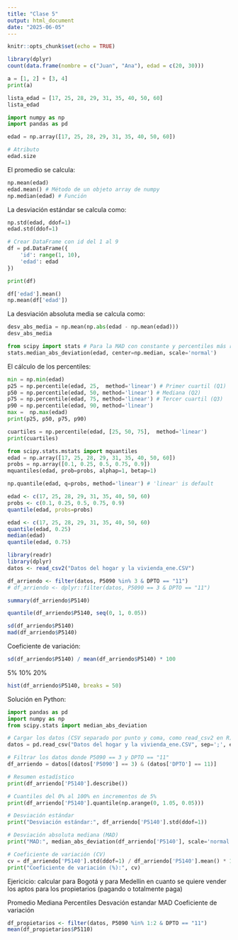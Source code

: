 ---
title: "Clase 5"
output: html_document
date: "2025-06-05"
---

```{r setup, include=FALSE}
knitr::opts_chunk$set(echo = TRUE)
```


```{r}
library(dplyr)
count(data.frame(nombre = c("Juan", "Ana"), edad = c(20, 30)))
```



```{python}
a = [1, 2] + [3, 4]
print(a)
```

```{python}
lista_edad = [17, 25, 28, 29, 31, 35, 40, 50, 60]
lista_edad
```


```{python}
import numpy as np
import pandas as pd
```


```{python}

edad = np.array([17, 25, 28, 29, 31, 35, 40, 50, 60])

```

```{python}
# Atributo
edad.size
```


El promedio se calcula:

```{python}
np.mean(edad)
edad.mean() # Método de un objeto array de numpy
np.median(edad) # Función
```
La desviación estándar se calcula como:

```{python}
np.std(edad, ddof=1)
edad.std(ddof=1)
```

```{python}
# Crear DataFrame con id del 1 al 9
df = pd.DataFrame({
    'id': range(1, 10),
    'edad': edad
})

print(df)
```
```{python}
df['edad'].mean()
np.mean(df['edad'])
```


La desviación absoluta media se calcula como:
```{python}
desv_abs_media = np.mean(np.abs(edad - np.mean(edad)))
desv_abs_media
```

```{python}
from scipy import stats # Para la MAD con constante y percentiles más robustos
stats.median_abs_deviation(edad, center=np.median, scale='normal')
```
El cálculo de los percentiles:

```{python}
min = np.min(edad)
p25 = np.percentile(edad, 25,  method='linear') # Primer cuartil (Q1)
p50 = np.percentile(edad, 50, method='linear') # Mediana (Q2)
p75 = np.percentile(edad, 75, method='linear') # Tercer cuartil (Q3)
p90 = np.percentile(edad, 90, method='linear')
max =  np.max(edad)
print(p25, p50, p75, p90)
```

```{python}
cuartiles = np.percentile(edad, [25, 50, 75],  method='linear') 
print(cuartiles)
```

```{python}
from scipy.stats.mstats import mquantiles
edad = np.array([17, 25, 28, 29, 31, 35, 40, 50, 60])
probs = np.array([0.1, 0.25, 0.5, 0.75, 0.9])
mquantiles(edad, prob=probs, alphap=1, betap=1)
```

```{python}
np.quantile(edad, q=probs, method='linear') # 'linear' is default
```

```{r}
edad <- c(17, 25, 28, 29, 31, 35, 40, 50, 60)
probs <- c(0.1, 0.25, 0.5, 0.75, 0.9)
quantile(edad, probs=probs) 
```

```{r}
edad <- c(17, 25, 28, 29, 31, 35, 40, 50, 60)
quantile(edad, 0.25)
median(edad)
quantile(edad, 0.75)

```



```{r}
library(readr)
library(dplyr)
datos <- read_csv2("Datos del hogar y la vivienda_ene.CSV")
```

```{r}
df_arriendo <- filter(datos, P5090 %in% 3 & DPTO == "11") 
# df_arriendo <- dplyr::filter(datos, P5090 == 3 & DPTO == "11") 

```


```{r}
summary(df_arriendo$P5140)
```

```{r}
quantile(df_arriendo$P5140, seq(0, 1, 0.05))
```

```{r}
sd(df_arriendo$P5140)
mad(df_arriendo$P5140)
```
Coeficiente de variación: 

```{r}
sd(df_arriendo$P5140) / mean(df_arriendo$P5140) * 100
```
5%  10% 20%

```{r}
hist(df_arriendo$P5140, breaks = 50)
```

Solución en Python:


```{python}
import pandas as pd
import numpy as np
from scipy.stats import median_abs_deviation

# Cargar los datos (CSV separado por punto y coma, como read_csv2 en R)
datos = pd.read_csv("Datos del hogar y la vivienda_ene.CSV", sep=';', encoding = "latin1")

# Filtrar los datos donde P5090 == 3 y DPTO == "11"
df_arriendo = datos[(datos['P5090'] == 3) & (datos['DPTO'] == 11)]

# Resumen estadístico
print(df_arriendo['P5140'].describe())

# Cuantiles del 0% al 100% en incrementos de 5%
print(df_arriendo['P5140'].quantile(np.arange(0, 1.05, 0.05)))

# Desviación estándar
print("Desviación estándar:", df_arriendo['P5140'].std(ddof=1))

# Desviación absoluta mediana (MAD)
print("MAD:", median_abs_deviation(df_arriendo['P5140'], scale='normal'))

# Coeficiente de variación (CV)
cv = df_arriendo['P5140'].std(ddof=1) / df_arriendo['P5140'].mean() * 100
print("Coeficiente de variación (%):", cv)

```



Ejericicio: calcular para Bogotá y para Medellin en cuanto se quiere vender los aptos
para los propietarios (pagando o totalmente paga)

Promedio
Mediana
Percentiles
Desvación estandar
MAD
Coeficiente de variación


```{r}
df_propietarios <- filter(datos, P5090 %in% 1:2 & DPTO == "11") 
mean(df_propietarios$P5110)
```

